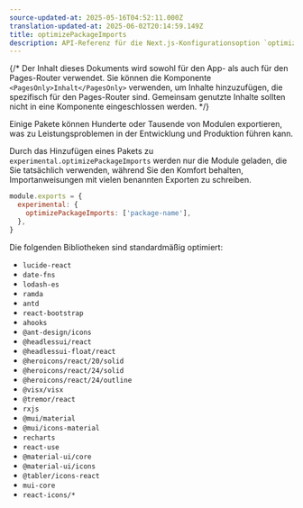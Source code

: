 ```yaml
---
source-updated-at: 2025-05-16T04:52:11.000Z
translation-updated-at: 2025-06-02T20:14:59.149Z
title: optimizePackageImports
description: API-Referenz für die Next.js-Konfigurationsoption `optimizePackageImports`
---
```


{/* Der Inhalt dieses Dokuments wird sowohl für den App- als auch für den Pages-Router verwendet. Sie können die Komponente `<PagesOnly>Inhalt</PagesOnly>` verwenden, um Inhalte hinzuzufügen, die spezifisch für den Pages-Router sind. Gemeinsam genutzte Inhalte sollten nicht in eine Komponente eingeschlossen werden. */}

Einige Pakete können Hunderte oder Tausende von Modulen exportieren, was zu Leistungsproblemen in der Entwicklung und Produktion führen kann.

Durch das Hinzufügen eines Pakets zu `experimental.optimizePackageImports` werden nur die Module geladen, die Sie tatsächlich verwenden, während Sie den Komfort behalten, Importanweisungen mit vielen benannten Exporten zu schreiben.

```js filename="next.config.js"
module.exports = {
  experimental: {
    optimizePackageImports: ['package-name'],
  },
}
```

Die folgenden Bibliotheken sind standardmäßig optimiert:

- `lucide-react`
- `date-fns`
- `lodash-es`
- `ramda`
- `antd`
- `react-bootstrap`
- `ahooks`
- `@ant-design/icons`
- `@headlessui/react`
- `@headlessui-float/react`
- `@heroicons/react/20/solid`
- `@heroicons/react/24/solid`
- `@heroicons/react/24/outline`
- `@visx/visx`
- `@tremor/react`
- `rxjs`
- `@mui/material`
- `@mui/icons-material`
- `recharts`
- `react-use`
- `@material-ui/core`
- `@material-ui/icons`
- `@tabler/icons-react`
- `mui-core`
- `react-icons/*`